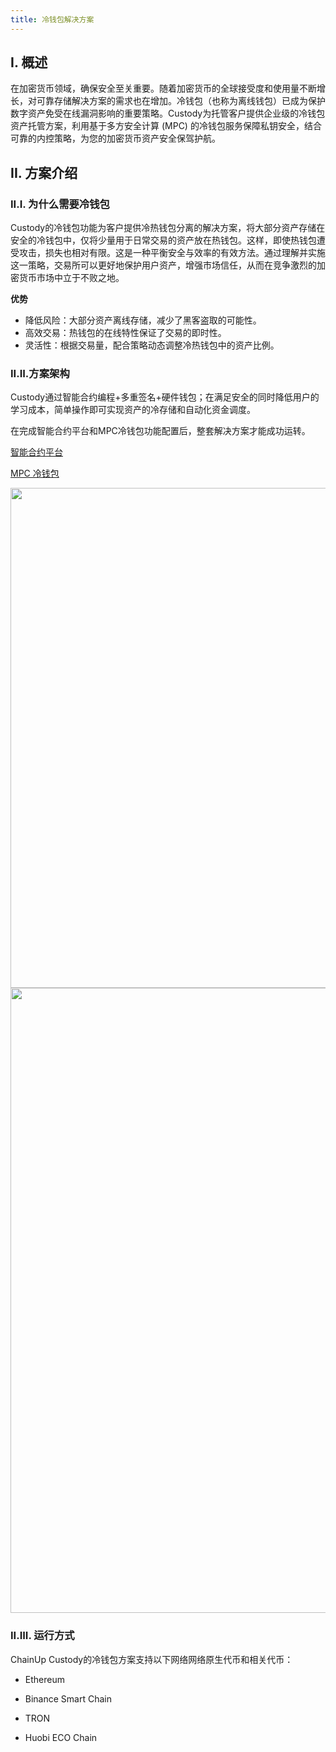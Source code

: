 ```yaml
---
title: 冷钱包解决方案
---
```


## I. 概述
在加密货币领域，确保安全至关重要。随着加密货币的全球接受度和使用量不断增长，对可靠存储解决方案的需求也在增加。冷钱包（也称为离线钱包）已成为保护数字资产免受在线漏洞影响的重要策略。Custody为托管客户提供企业级的冷钱包资产托管方案，利用基于多方安全计算 (MPC) 的冷钱包服务保障私钥安全，结合可靠的内控策略，为您的加密货币资产安全保驾护航。




## II. 方案介绍

### II.I.  为什么需要冷钱包
Custody的冷钱包功能为客户提供冷热钱包分离的解决方案，将大部分资产存储在安全的冷钱包中，仅将少量用于日常交易的资产放在热钱包。这样，即使热钱包遭受攻击，损失也相对有限。这是一种平衡安全与效率的有效方法。通过理解并实施这一策略，交易所可以更好地保护用户资产，增强市场信任，从而在竞争激烈的加密货币市场中立于不败之地。


**优势**

* 降低风险：大部分资产离线存储，减少了黑客盗取的可能性。
* 高效交易：热钱包的在线特性保证了交易的即时性。
* 灵活性：根据交易量，配合策略动态调整冷热钱包中的资产比例。

### II.II.方案架构
Custody通过智能合约编程+多重签名+硬件钱包；在满足安全的同时降低用户的学习成本，简单操作即可实现资产的冷存储和自动化资金调度。




<Note>
在完成智能合约平台和MPC冷钱包功能配置后，整套解决方案才能成功运转。



[智能合约平台](/help-center/manage-mpc/Coldwallet/smartcontractplatform)

[MPC 冷钱包](/help-center/manage-mpc/Coldwallet/managwallet)

</Note>

<div className="w-full flex items-center justify-center">
    <img src="/images/help-center/solutionstracn.jpeg" width="800"/>
</div>
<div className="w-full flex items-center justify-center">
    <img src="/images/help-center/flowing1.jpeg" width="1000"/>
</div>



### II.III. 运行方式


ChainUp Custody的冷钱包方案支持以下网络网络原生代币和相关代币：

* Ethereum

* Binance Smart Chain

* TRON

* Huobi ECO Chain
